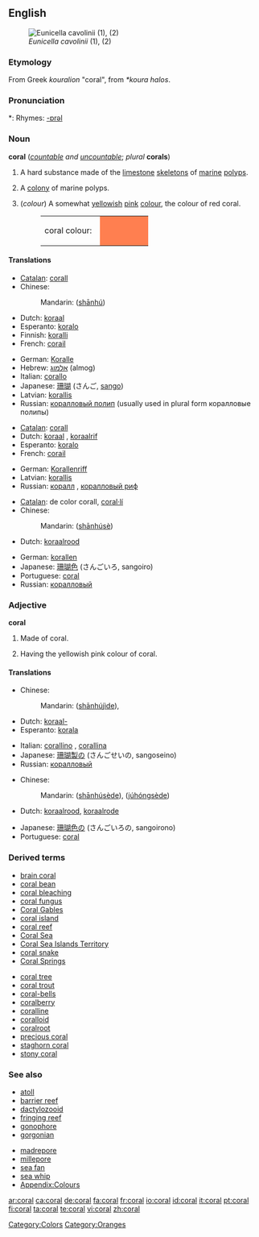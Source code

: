 {{see|Coral}}
{{wikipedia}}
==English==
[[Image:Eunicella cavolinii.jpg|thumb|''Eunicella cavolinii'' (1), (2)]]

===Etymology===
From Greek ''kouralion'' "coral", from ''*koura halos''.

===Pronunciation===
*: Rhymes: [[Rhymes:English:-ɒrəl|-ɒrəl]]

===Noun===
'''coral''' (''[[countable]] and [[uncountable]]''; ''plural'' '''corals''')

# {{uncountable}} A hard substance made of the [[limestone]] [[skeleton]]s of [[marine]] [[polyp]]s.
# {{countable}} A [[colony]] of marine polyps.
# {{countable}} (''colour'') A somewhat [[yellowish]] [[pink]] [[colour]], the colour of red coral.
#: <table><tr><td>coral colour: &nbsp;</td><td bgcolor="#FF7F50" width="80">&nbsp; </td></tr></table>

====Translations====
{{trans-top|substance}}
* [[Catalan]]: [[corall]] {{m}}
* Chinese:
*: Mandarin: {{zh-ts|珊瑚|珊瑚}} ([[shān]][[hú]])
* Dutch: [[koraal]] {{n}}
* Esperanto: [[koralo]]
* Finnish: [[koralli]]
* French: [[corail]] {{m}}
{{trans-mid}}
* German: [[Koralle]] {{f}}
* Hebrew: [[אלמוג]] (almog) {{m}}
* Italian: [[corallo]] {{m}}
* Japanese: [[珊瑚]] (さんご, [[sango]])
* Latvian: [[korallis]] {{m}}
* Russian: [[коралловый полип]] {{m}} (usually used in plural form коралловые полипы)
{{trans-bottom}}

{{trans-top|colony}}
* [[Catalan]]: [[corall]] {{m}}
* Dutch: [[koraal]] {{n}}, [[koraalrif]] {{n}}
* Esperanto: [[koralo]]
* French: [[corail]] {{m}}
{{trans-mid}}
* German: [[Korallenriff]] {{n}}
* Latvian: [[korallis]] {{m}}
* Russian: [[коралл]] {{m}}, [[коралловый риф]] {{m}}
{{trans-bottom}}

{{trans-top|colour}}
* [[Catalan]]: de color corall, [[coral·lí]]
* Chinese:
*: Mandarin: {{zh-ts|[[珊瑚]]色|[[珊瑚]]色}} ([[shān]][[hú]][[sè]])
* Dutch: [[koraalrood]] {{n}}
{{trans-mid}}
* German: [[korallen]]
* Japanese: [[珊瑚色]] (さんごいろ, sangoiro)
* Portuguese: [[#Portuguese|coral]] {{m}}
* Russian: [[коралловый]]
{{trans-bottom}}

===Adjective===
'''coral'''

# Made of coral.
# {{color}} Having the yellowish pink colour of coral.

====Translations====
{{trans-top|made of coral}}
* Chinese:
*: Mandarin: {{zh-ts|[[珊瑚]][[製]]的|[[珊瑚]][[制]]的}} ([[shān]][[hú]][[jì]][[de]]),
* Dutch: [[koraal-]]
* Esperanto: [[korala]]
{{trans-mid}}
* Italian: [[corallino]] {{m}}, [[corallina]] {{f}}
* Japanese: [[珊瑚製の]] (さんごせいの, sangoseino)
* Russian: [[коралловый]]
{{trans-bottom}}

{{trans-top|having the yellowish pink colour of coral}}
* Chinese:
*: Mandarin: {{zh-ts|[[珊瑚]][[色]]的|[[珊瑚]][[色]]的}} ([[shān]][[hú]][[sè]][[de]]), {{zh-ts|[[橘]][[紅]][[色]]的||[[橘]][[红]][[色]]的}} ([[jú]][[hóng]][[sè]][[de]])
* Dutch: [[koraalrood]], [[koraalrode]]
{{trans-mid}}
* Japanese: [[珊瑚色の]] (さんごいろの, sangoirono)
* Portuguese: [[#Portuguese|coral]]
{{trans-bottom}}

===Derived terms===
{{top}}
* [[brain coral]]
* [[coral bean]]
* [[coral bleaching]]
* [[coral fungus]]
* [[Coral Gables]]
* [[coral island]]
* [[coral reef]]
* [[Coral Sea]]
* [[Coral Sea Islands Territory]]
* [[coral snake]]
* [[Coral Springs]]
{{mid}}
* [[coral tree]]
* [[coral trout]]
* [[coral-bells]]
* [[coralberry]]
* [[coralline]]
* [[coralloid]]
* [[coralroot]]
* [[precious coral]]
* [[staghorn coral]]
* [[stony coral]]
{{bottom}}

===See also===
{{top}}
* [[atoll]]
* [[barrier reef]]
* [[dactylozooid]]
* [[fringing reef]]
* [[gonophore]]
* [[gorgonian]]
{{mid}}
* [[madrepore]]
* [[millepore]]
* [[sea fan]]
* [[sea whip]]
* [[Appendix:Colours]]
{{bottom}}

[[Category:Colors]]
[[Category:Oranges]]

[[ar:coral]]
[[ca:coral]]
[[de:coral]]
[[fa:coral]]
[[fr:coral]]
[[io:coral]]
[[id:coral]]
[[it:coral]]
[[pt:coral]]
[[fi:coral]]
[[ta:coral]]
[[te:coral]]
[[vi:coral]]
[[zh:coral]]